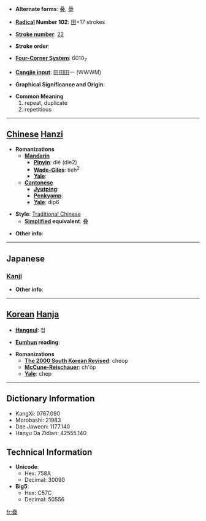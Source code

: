 * '''Alternate forms''': [[叠]], [[曡]]

* '''[[Wiktionary:Chinese radical index| Radical]] Number 102''': [[Wiktionary:Chinese radical index 田|田]]+17 strokes

* '''[[Wiktionary:Chinese total strokes index|Stroke number]]''': [[Wiktionary:Chinese total strokes index 22|22]]

* '''Stroke order''': 

* '''[[Wiktionary:Chinese four corner index|Four-Corner System]]''': 6010<sub>7</sub>

* '''[[Wiktionary:Chinese Cangjie index|Cangjie input]]''': 田田田一 (WWWM)

* '''Graphical Significance and Origin''': 

* '''Common Meaning'''
*#repeat, duplicate
*# repetitious


----

== [[Chinese]] [[Hanzi]] ==

* '''Romanizations'''
** '''[[Mandarin]]'''
*** '''[[Pinyin]]''': dié (die2)
*** '''[[Wade-Giles]]''': tieh<sup>2</sup>
*** '''[[Yale]]''': 
** '''[[Cantonese]]'''
*** '''[[Jyutping]]''':
*** '''[[Penkyamp]]''': 
*** '''[[Yale]]''': dip6

* '''Style''': [[Traditional Chinese]] 
** '''[[Simplified Chinese|Simplified]] equivalent''': [[叠]]

* '''Other info''': 

----

==Japanese==
===[[Kanji]]===
{{kanji|on readings=[[じょう]] (jō), [[ちょう]] (chō)|kun readings=[[たたむ]] (tatamu), [[たたみ]] (tatami), [[かさねる]] (kasaneru)}}

* '''Other info''':  

----

== [[Korean]] [[Hanja]] ==

* '''[[Hangeul]]''': 첩

* '''[[Eumhun]] reading''': 

* '''Romanizations'''
** '''[[The 2000 South Korean Revised Romanization|The 2000 South Korean Revised]]''': cheop
** '''[[McCune-Reischauer]]''': ch'ŏp
** '''[[Yale]]''': chep

----

== Dictionary Information ==

* KangXi: 0767.090
* Morobashi: 21983
* Dae Jaweon: 1177.140
* Hanyu Da Zidian: 42555.140

== Technical Information ==

* '''Unicode''':
** Hex: 758A
** Decimal: 30090
* '''Big5''':
** Hex: C57C
** Decimal: 50556

[[fr:疊]]